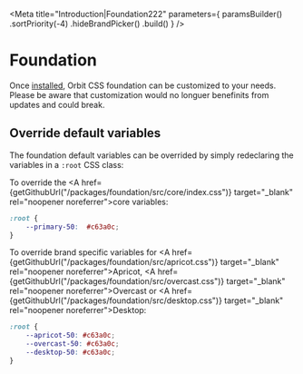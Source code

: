 
<Meta
    title="Introduction|Foundation222"
    parameters={
        paramsBuilder()
            .sortPriority(-4)
            .hideBrandPicker()
            .build()
    }
/>

<Anchor storyId="introduction-foundation--page" />

<GithubLink filePath="/packages/foundation/src" />

<!-- Otherwise the MDX parser will complain that "components" is undefined -->

# Foundation

Once [installed](?path=/docs/introduction-installation--page), Orbit CSS foundation can be customized to your needs. Please be aware that customization would no longuer benefinits from updates and could break.

## Override default variables

The foundation default variables can be overrided by simply redeclaring the variables in a `:root` CSS class:

To override the <A href={getGithubUrl("/packages/foundation/src/core/index.css")} target="_blank" rel="noopener noreferrer">core variables</A>:

```css
:root {
    --primary-50:  #c63a0c;
}
```

To override brand specific variables for <A href={getGithubUrl("/packages/foundation/src/apricot.css")} target="_blank" rel="noopener noreferrer">Apricot</A>, <A href={getGithubUrl("/packages/foundation/src/overcast.css")} target="_blank" rel="noopener noreferrer">Overcast</A> or <A href={getGithubUrl("/packages/foundation/src/desktop.css")} target="_blank" rel="noopener noreferrer">Desktop</A>:

```css
:root {
    --apricot-50: #c63a0c;
    --overcast-50: #c63a0c;
    --desktop-50: #c63a0c;
}
```
